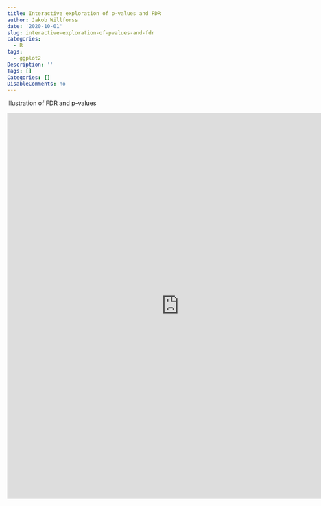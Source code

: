 ```yaml
---
title: Interactive exploration of p-values and FDR
author: Jakob Willforss
date: '2020-10-01'
slug: interactive-exploration-of-pvalues-and-fdr
categories:
  - R
tags:
  - ggplot2
Description: ''
Tags: []
Categories: []
DisableComments: no
---
```


Illustration of FDR and p-values

<iframe src="https://jakobshinyapps.shinyapps.io/fdr_exploration/" width="800" height="900" style="border: none;"></iframe>

